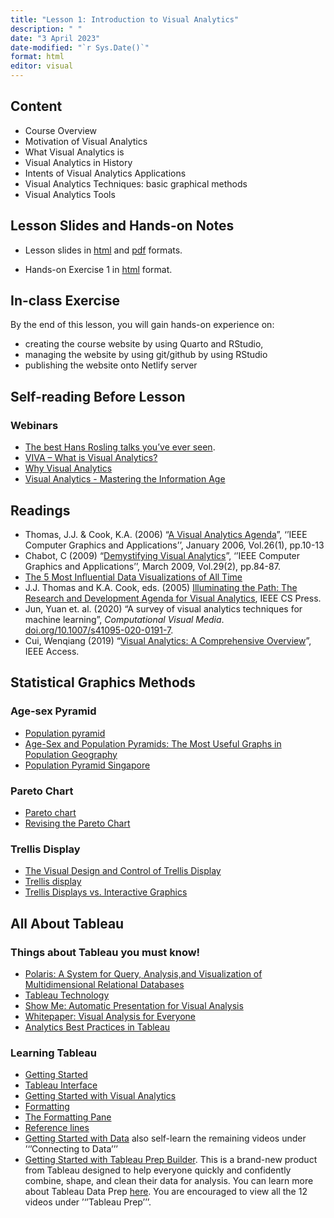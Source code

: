 ```yaml
---
title: "Lesson 1: Introduction to Visual Analytics"
description: " "
date: "3 April 2023"
date-modified: "`r Sys.Date()`"
format: html
editor: visual
---
```


## Content

-   Course Overview
-   Motivation of Visual Analytics
-   What Visual Analytics is
-   Visual Analytics in History
-   Intents of Visual Analytics Applications
-   Visual Analytics Techniques: basic graphical methods
-   Visual Analytics Tools

## Lesson Slides and Hands-on Notes

-   Lesson slides in [html](../lesson/Lesson01/Lesson01-VAA.html) and [pdf](../lesson/Lesson01/Lesson01-VAA.pdf) formats.

-   Hands-on Exercise 1 in [html](https://r4va.netlify.app/chap01.html) format.

## In-class Exercise

By the end of this lesson, you will gain hands-on experience on:

-   creating the course website by using Quarto and RStudio,
-   managing the website by using git/github by using RStudio
-   publishing the website onto Netlify server

## Self-reading Before Lesson

### Webinars

-   [The best Hans Rosling talks you've ever seen](https://www.ted.com/talks/hans_rosling_the_best_stats_you_ve_ever_seen?referrer=playlist-the_best_hans_rosling_talks_yo).
-   [VIVA -- What is Visual Analytics?](https://www.youtube.com/watch?v=LYKO_6KPZCM/)
-   [Why Visual Analytics](https://www.youtube.com/watch?v=5uGRGqCFryg/)
-   [Visual Analytics - Mastering the Information Age](https://www.youtube.com/watch?v=5i3xbitEVfs/)

## Readings

-   Thomas, J.J. & Cook, K.A. (2006) "[A Visual Analytics Agenda](https://www-computer-org.libproxy.smu.edu.sg/csdl/magazine/cg/2006/01/mcg2006010010/13rRUxBa5ej)", ''IEEE Computer Graphics and Applications'', January 2006, Vol.26(1), pp.10-13
-   Chabot, C (2009) "[Demystifying Visual Analytics](https://www-computer-org.libproxy.smu.edu.sg/csdl/magazine/cg/2009/02/mcg2009020084/13rRUy3gn3z)", ''IEEE Computer Graphics and Applications'', March 2009, Vol.29(2), pp.84-87.
-   [The 5 Most Influential Data Visualizations of All Time](https://www.tableau.com/sites/default/files/whitepapers/the_5_most_influential_data_visualizations_of_all_time.pdf)
-   J.J. Thomas and K.A. Cook, eds. (2005) [Illuminating the Path: The Research and Development Agenda for Visual Analytics](https://ils.unc.edu/courses/2017_fall/inls641_001/books/RD_Agenda_VisualAnalytics.pdf), IEEE CS Press.
-   Jun, Yuan et. al. (2020) "A survey of visual analytics techniques for machine learning", *Computational Visual Media*. [doi.org/10.1007/s41095-020-0191-7](https://doi.org/10.1007/s41095-020-0191-7).
-   Cui, Wenqiang (2019) "[Visual Analytics: A Comprehensive Overview](https://ntnuopen.ntnu.no/ntnu-xmlui/bitstream/handle/11250/2608888/08740868.pdf?sequence=2)", IEEE Access.

## Statistical Graphics Methods

### Age-sex Pyramid

-   [Population pyramid](https://en.wikipedia.org/wiki/Population_pyramid)
-   [Age-Sex and Population Pyramids: The Most Useful Graphs in Population Geography](https://www.thoughtco.com/age-sex-pyramids-and-population-pyramids-1435272)
-   [Population Pyramid Singapore](https://www.populationpyramid.net/singapore/2017/)

### Pareto Chart

-   [Pareto chart](https://en.wikipedia.org/wiki/Pareto_chart)
-   [Revising the Pareto Chart](https://www-tandfonline-com.libproxy.smu.edu.sg/doi/abs/10.1198/000313006X152243)

### Trellis Display

-   [The Visual Design and Control of Trellis Display](https://www-jstor-org.libproxy.smu.edu.sg/stable/1390777?seq=1#metadata_info_tab_contents)
-   [Trellis display](https://onlinelibrary-wiley-com.libproxy.smu.edu.sg/doi/full/10.1002/wics.121)
-   [Trellis Displays vs. Interactive Graphics](https://www.researchgate.net/publication/2671674_Trellis_Displays_vs_Interactive_Graphics)

## All About Tableau

### Things about Tableau you must know!

-   [Polaris: A System for Query, Analysis,and Visualization of Multidimensional Relational Databases](https://graphics.stanford.edu/papers/polaris_extended/polaris.pdf)
-   [Tableau Technology](https://www.tableau.com/products/technology)
-   [Show Me: Automatic Presentation for Visual Analysis](https://www.tableau.com/sites/default/files/whitepapers/081027-infovis-showme-vfinal-fix.pdf)
-   [Whitepaper: Visual Analysis for Everyone](https://www.tableau.com/sites/default/files/whitepapers/TS_WP_VA_F2_new_temp_0.pdf)
-   [Analytics Best Practices in Tableau](https://help.tableau.com/current/blueprint/en-us/bp_analytics_best_practices_in_tableau.htm)

### Learning Tableau

-   [Getting Started](https://www.tableau.com/learn/tutorials/on-demand/getting-started)
-   [Tableau Interface](http://www.tableau.com/learn/tutorials/on-demand/tableau-interface)
-   [Getting Started with Visual Analytics](https://www.tableau.com/learn/tutorials/on-demand/getting-started-visual-analytics)
-   [Formatting](https://www.tableau.com/learn/tutorials/on-demand/formatting)
-   [The Formatting Pane](https://www.tableau.com/learn/tutorials/on-demand/formatting-pane)
-   [Reference lines](https://www.tableau.com/learn/tutorials/on-demand/reference-lines)
-   [Getting Started with Data](https://www.tableau.com/learn/tutorials/on-demand/getting-started-data) also self-learn the remaining videos under '''Connecting to Data'''
-   [Getting Started with Tableau Prep Builder](https://www.tableau.com/learn/tutorials/on-demand/getting-started-tableau-prep). This is a brand-new product from Tableau designed to help everyone quickly and confidently combine, shape, and clean their data for analysis. You can learn more about Tableau Data Prep [here](https://www.tableau.com/about/blog/2018/3/tableau-prep-project-maestro-here-redefining-your-data-prep-experience-84620). You are encouraged to view all the 12 videos under '''Tableau Prep'''.
